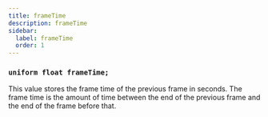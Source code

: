 ```yaml
---
title: frameTime
description: frameTime
sidebar:
  label: frameTime
  order: 1
---
```


### `uniform float frameTime;`

This value stores the frame time of the previous frame in seconds. The frame time is the amount of time between the end of the previous frame and the end of the frame before that.